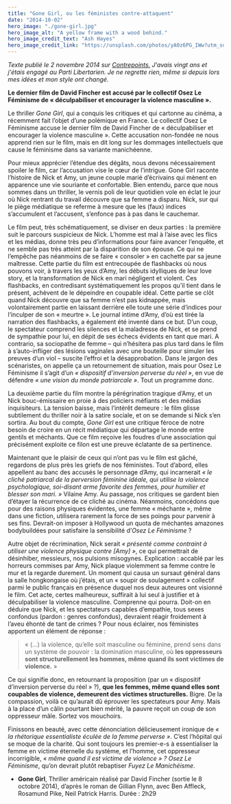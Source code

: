 ```yaml
---
title: "Gone Girl, ou les féministes contre-attaquent"
date: "2014-10-02"
hero_image: "./gone-girl.jpg"
hero_image_alt: "A yellow frame with a wood behind."
hero_image_credit_text: "Ash Hayes"
hero_image_credit_link: "https://unsplash.com/photos/yA0z6PG_IWw?utm_source=unsplash&utm_medium=referral&utm_content=creditShareLink"
---
```


*Texte publié le 2 novembre 2014 sur [Contrepoints.](https://www.contrepoints.org/) J'avais vingt ans et j'étais engagé au Parti Libertarien. Je ne regrette rien, même si depuis lors mes idées et mon style ont changé.*

**Le dernier film de David Fincher est accusé par le collectif Osez Le Féminisme de « déculpabiliser et encourager la violence masculine ».**

Le thriller *Gone Girl*, qui a conquis les critiques et qui cartonne au cinéma, a récemment fait l’objet d’une polémique en France. Le collectif Osez Le Féminisme accuse le dernier film de David Fincher de « déculpabiliser et encourager la violence masculine ». Cette accusation non-fondée ne nous apprend rien sur le film, mais en dit long sur les dommages intellectuels que cause le féminisme dans sa variante manichéenne.

Pour mieux apprécier l’étendue des dégâts, nous devons nécessairement spoiler le film, car l’accusation vise le cœur de l’intrigue. Gone Girl raconte l’histoire de Nick et Amy, un jeune couple marié d’écrivains qui mènent en apparence une vie souriante et confortable. Bien entendu, parce que nous sommes dans un thriller, le vernis poli de leur quotidien vole en éclat le jour où Nick rentrant du travail découvre que sa femme a disparu. Nick, sur qui le piège médiatique se referme à mesure que les (faux) indices s’accumulent et l’accusent, s’enfonce pas à pas dans le cauchemar.

Le film peut, très schématiquement, se diviser en deux parties : la première suit le parcours suspicieux de Nick. L’homme est mal à l’aise avec les flics et les médias, donne très peu d’informations pour faire avancer l’enquête, et ne semble pas très atteint par la disparition de son épouse. Ce qui ne l’empêche pas néanmoins de se faire « consoler » en cachette par sa jeune maîtresse. Cette partie du film est entrecoupée de flashbacks où nous pouvons voir, à travers les yeux d’Amy, les débuts idylliques de leur love story, et la transformation de Nick en mari négligent et violent. Ces flashbacks, en contredisant systématiquement les propos qu’il tient dans le présent, achèvent de le dépeindre en coupable idéal. Cette partie se clôt quand Nick découvre que sa femme n’est pas kidnappée, mais volontairement partie en laissant derrière elle toute une série d’indices pour l’inculper de son « meurtre ». Le journal intime d’Amy, d’où est tirée la narration des flashbacks, a également été inventé dans ce but. D’un coup, le spectateur comprend les silences et la maladresse de Nick, et se prend de sympathie pour lui, en dépit de ses échecs évidents en tant que mari. A contrario, sa sociopathe de femme – qui n’hésitera pas plus tard dans le film à s’auto-infliger des lésions vaginales avec une bouteille pour simuler les preuves d’un viol – suscite l’effroi et la désapprobation. Dans le jargon des scénaristes, on appelle ça un retournement de situation, mais pour Osez Le Féminisme il s’agit d’un *« dispositif d’inversion perverse du réel »*, en vue de défendre *« une vision du monde patriarcale »*. Tout un programme donc.

La deuxième partie du film montre la pérégrination tragique d’Amy, et un Nick bouc-émissaire en proie à des policiers méfiants et des médias inquisiteurs. La tension baisse, mais l’intérêt demeure : le film glisse subtilement du thriller noir à la satire sociale, et on se demande si Nick s’en sortira. Au bout du compte, *Gone Girl* est une critique féroce de notre besoin de croire en un récit médiatique qui départage le monde entre gentils et méchants. Que ce film reçoive les foudres d’une association qui précisément exploite ce filon est une preuve éclatante de sa pertinence.

Maintenant que le plaisir de ceux qui n’ont pas vu le film est gâché, regardons de plus près les griefs de nos féministes. Tout d’abord, elles appellent au banc des accusés le personnage d’Amy, qui incarnerait *« le cliché patriarcal de la perversion féminine idéale, qui utilise la violence psychologique, soi-disant arme favorite des femmes, pour humilier et blesser son mari. »* Vilaine Amy. Au passage, nos critiques se gardent bien d’étayer la récurrence de ce cliché au cinéma. Néanmoins, concédons que pour des raisons physiques évidentes, une femme « méchante », même dans une fiction, utilisera rarement la force de ses poings pour parvenir à ses fins. Devrait-on imposer à Hollywood un quota de méchantes amazones bodybuildées pour satisfaire la sensibilité d’*Osez Le Féminisme* ?

Autre objet de récrimination, Nick serait *« présenté comme contraint à utiliser une violence physique contre [Amy] »*, ce qui permettrait de désinhiber, messieurs, nos pulsions misogynes. Explication : accablé par les horreurs commises par Amy, Nick plaque violemment sa femme contre le mur et la regarde durement. Un moment qui causa un sursaut général dans la salle hongkongaise où j’étais, et un « soupir de soulagement » collectif parmi le public français en présence duquel nos deux auteures ont visionné le film. Cet acte, certes malheureux, suffirait à lui seul à justifier et à déculpabiliser la violence masculine. Comprenne qui pourra. Doit-on en déduire que Nick, et les spectateurs capables d’empathie, tous sexes confondus (pardon : genres confondus), devraient réagir froidement à l’aveu éhonté de tant de crimes ? Pour nous éclairer, nos féministes apportent un élément de réponse :

> « (…) la violence, qu’elle soit masculine ou féminine, prend sens dans un système de pouvoir : la domination masculine, où **les oppresseurs sont structurellement les hommes, même quand ils sont victimes de violence.** »

Ce qui signifie donc, en retournant la proposition (par un « dispositif d’inversion perverse du réel » ?), **que les femmes, même quand elles sont coupables de violence, demeurent des victimes structurelles.** Bigre. De la compassion, voilà ce qu’aurait dû éprouver les spectateurs pour Amy. Mais à la place d’un câlin pourtant bien mérité, la pauvre reçoit un coup de son oppresseur mâle. Sortez vos mouchoirs.

Finissons en beauté, avec cette dénonciation délicieusement ironique de *« la rhétorique essentialiste éculée de la femme perverse »*. C’est l’hôpital qui se moque de la charité. Qui sont toujours les premier-e-s à essentialiser la femme en victime éternelle du système, et l’homme, cet oppresseur incorrigible, *« même quand il est victime de violence » ?* *Osez Le Féminisme*, qu’on devrait plutôt rebaptiser *Fuyez Le Manichéisme*.

* **Gone Girl**, Thriller américain réalisé par David Fincher (sortie le 8 octobre 2014), d’après le roman de Gillian Flynn, avec Ben Affleck, Rosamund Pike, Neil Patrick Harris. Durée : 2h29